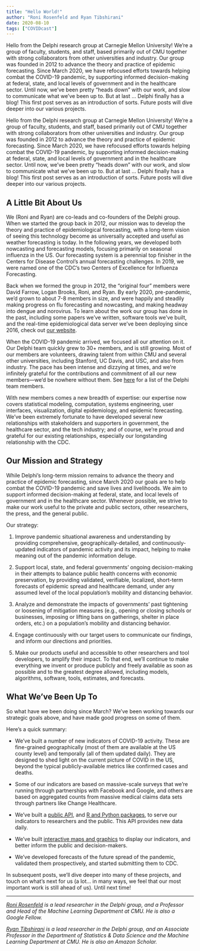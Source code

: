 ```yaml
---
title: "Hello World!"
author: "Roni Rosenfeld and Ryan Tibshirani"
date: 2020-08-10
tags: ["COVIDcast"]
---
```


Hello from the Delphi research group at Carnegie Mellon University!
We're a group of faculty, students, and staff, based primarily out of CMU
together with strong collaborators from other universities and industry.
Our group was founded in 2012 to advance the theory and practice of epidemic 
forecasting. Since March 2020, we have refocused efforts towards helping combat 
the COVID-19 pandemic, by supporting informed decision-making at federal, state,
and local levels of government and in the healthcare sector. Until now, we've
been pretty "heads down" with our work, and slow to communicate what we've been 
up to. But at last ... Delphi finally has a blog! This first post serves as an 
introduction of sorts. Future posts will dive deeper into our various projects.

<!--more-->

Hello from the Delphi research group at Carnegie Mellon University!
We're a group of faculty, students, and staff, based primarily out of CMU
together with strong collaborators from other universities and industry.
Our group was founded in 2012 to advance the theory and practice of epidemic 
forecasting. Since March 2020, we have refocused efforts towards helping combat 
the COVID-19 pandemic, by supporting informed decision-making at federal, state,
and local levels of government and in the healthcare sector. Until now, we've
been pretty "heads down" with our work, and slow to communicate what we've been 
up to. But at last ... Delphi finally has a blog! This first post serves as an 
introduction of sorts. Future posts will dive deeper into our various projects.

## A Little Bit About Us

We (Roni and Ryan) are co-leads and co-founders of the Delphi group.
When we started the group back in 2012,
our mission was to develop the theory
and practice of epidemiological forecasting, with a long-term
vision of seeing this technology become as universally accepted
and useful as weather forecasting is today.
In the following years, we developed both nowcasting and forecasting models,
focusing primarily on seasonal influenza in the US.
Our forecasting system is a perennial top finisher
in the Centers for Disease Control's annual forecasting challenges.
In 2019, we were named one of the CDC's two
Centers of Excellence for Influenza Forecasting.

Back when we formed the group in 2012,
the "original four" members were David Farrow, Logan Brooks, Roni, and Ryan.
By early 2020, pre-pandemic, we'd grown to about 7-8 members in size,
and were happily and steadily making progress on flu forecasting and nowcasting,
and making headway into dengue and norovirus.
To learn about the work our group has done in the past,
including some papers we've written, software tools we've built,
and the real-time epidemiological data server we've been deploying since 2016,
check out [our website](https://delphi.cmu.edu).

When the COVID-19 pandemic arrived, we focused all our attention on it.
Our Delphi team
quickly grew to 30+ members, and is still growing.
Most of our members are volunteers,
drawing talent from within CMU and several other universities,
including Stanford, UC Davis, and USC, and also from industry.
The pace has been intense and dizzying at times,
and we're infinitely grateful for the contributions
and commitment of all our new members---we'd be nowhere without them.
See [here](https://covidcast.cmu.edu/covid19-response-team.html)
for a list of the Delphi team members.

With new members comes a new breadth of expertise:
our expertise now covers statistical modeling, computation,
systems engineering, user interfaces, visualization,
digital epidemiology, and epidemic forecasting.
We've been extremely fortunate to have developed
several new relationships with stakeholders and supporters in government,
the healthcare sector, and the tech industry; and of course,
we're proud and grateful for our existing relationships,
especially our longstanding relationship with the CDC.

## Our Mission and Strategy

While Delphi's long-term mission remains to advance the theory and practice of
epidemic forecasting, since March 2020 our goals are to help combat the COVID-19
pandemic and save lives and livelihoods.
We aim to support informed decision-making at federal,
state, and local levels of government and in the healthcare sector.
Whenever possible, we strive to make our work useful 
to the private and public sectors, other researchers, 
the press, and the general public.

Our strategy:

1. Improve pandemic situational awareness and understanding
by providing comprehensive, geographically-detailed, 
and continuously-updated indicators of pandemic activity and its impact,
helping to make meaning out of the pandemic information deluge.

2. Support local, state, and federal governments' 
ongoing decision-making in their attempts to balance
public health concerns with economic preservation,
by providing validated, verifiable, localized,
short-term forecasts of epidemic spread and healthcare demand,
under any assumed level of the local population's mobility and distancing 
behavior.

3. Analyze and demonstrate the impacts of governments' 
past tightening or loosening of mitigation measures
(e.g., opening or closing schools or businesses, 
imposing or lifting bans on gatherings, shelter in place orders, etc.)
on a population's mobility and distancing behavior.

4. Engage continuously with our target users to communicate 
our findings, and inform our directions and priorities.

5. Make our products useful and accessible to other
researchers and tool developers, to amplify their impact.
To that end, we'll continue to make everything we invent or produce
publicly and freely available as soon as possible
and to the greatest degree allowed, including models,
algorithms, software, tools, estimates, and forecasts.

## What We've Been Up To

So what have we been doing since March?
We've been working towards our strategic goals above,
and have made good progress on some of them.

Here's a quick summary:

- We've built a number of new indicators of COVID-19 activity. 
  These are fine-grained geographically 
  (most of them are available at the US county level) 
  and temporally (all of them updated daily).
  They are designed to shed light on the current picture of COVID in the US, 
  beyond the typical publicly-available metrics like confirmed cases and deaths.

-  Some of our indicators are based on massive-scale surveys that we’re running 
  through partnerships with Facebook and Google, and others are based on 
  aggregated counts from massive medical claims data sets through partners like
  Change Healthcare.

- We've built a [public 
  API](https://cmu-delphi.github.io/delphi-epidata/api/covidcast.html), 
  and [R and Python 
  packages](https://cmu-delphi.github.io/delphi-epidata/api/covidcast_clients.html), 
  to serve our indicators to researchers and the public. This API provides new 
  data daily.

- We've built [interactive maps and graphics](https://covidcast.cmu.edu/) to 
  display our indicators, and better inform the public and decision-makers.

- We've developed forecasts of the future spread of the pandemic, 
  validated them prospectively, and started submitting them to CDC.

In subsequent posts, we'll dive deeper into many of these projects, and touch on
what's next for us (a lot... in many ways, we feel that our most important work
is still ahead of us). Until next time!

---

*[Roni Rosenfeld](http://cs.cmu.edu/~roni) is a lead researcher in the Delphi 
group, and a Professor and Head of the Machine Learning Department at CMU. He
is also a Google Fellow.*

*[Ryan Tibshirani](http://stat.cmu.edu/~ryantibs) is a lead researcher in the
Delphi group, and an Associate Professor in the Department of Statistics & Data
Science and the Machine Learning Department at CMU. He is also an Amazon
Scholar.*
